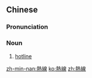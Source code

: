 {{also|热线}}
==Chinese==
{{zh-forms|s=热线}}

===Pronunciation===
{{zh-pron
|m=rèxiàn
|c=jit6 sin3
|mn=qz,tp,xm:lia̍t-sòaⁿ/kh,zz:jia̍t-sòaⁿ
|cat=n
}}

===Noun===
{{zh-noun}}

# [[hotline]] {{gloss|telephone line that is able to give immediate assistance}}

[[zh-min-nan:熱線]]
[[ko:熱線]]
[[zh:熱線]]